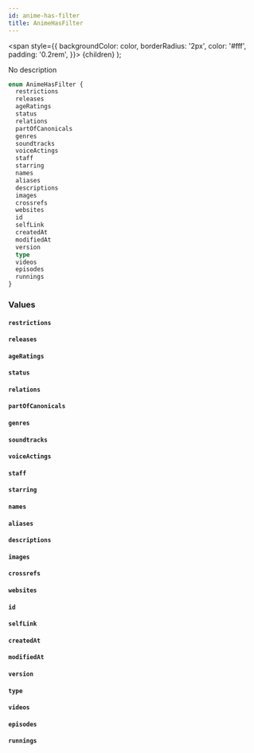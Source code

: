 ```yaml
---
id: anime-has-filter
title: AnimeHasFilter
---
```


<span
style={{
      backgroundColor: color,
      borderRadius: '2px',
      color: '#fff',
      padding: '0.2rem',
    }}>
{children}
</span>
);

No description

```graphql
enum AnimeHasFilter {
  restrictions
  releases
  ageRatings
  status
  relations
  partOfCanonicals
  genres
  soundtracks
  voiceActings
  staff
  starring
  names
  aliases
  descriptions
  images
  crossrefs
  websites
  id
  selfLink
  createdAt
  modifiedAt
  version
  type
  videos
  episodes
  runnings
}
```

### Values

#### `restrictions`

#### `releases`

#### `ageRatings`

#### `status`

#### `relations`

#### `partOfCanonicals`

#### `genres`

#### `soundtracks`

#### `voiceActings`

#### `staff`

#### `starring`

#### `names`

#### `aliases`

#### `descriptions`

#### `images`

#### `crossrefs`

#### `websites`

#### `id`

#### `selfLink`

#### `createdAt`

#### `modifiedAt`

#### `version`

#### `type`

#### `videos`

#### `episodes`

#### `runnings`
